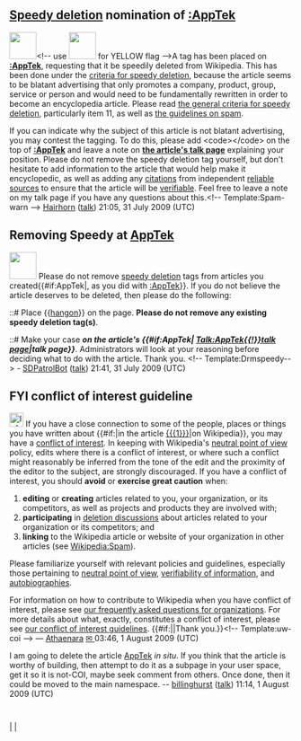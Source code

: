 <article id="23816236" title=User talk:Crabtownwiki>
	<talkpage id="23816236" title="User talk:Crabtownwiki">
==[[Wikipedia:Criteria for speedy deletion|Speedy deletion]] nomination of [[:AppTek]]==
[[Image:Nuvola apps important.svg|left|48px|]]&lt;!-- use [[Image:Nuvola apps important yellow.svg|left|48px|]] for YELLOW flag --&gt;A tag has been placed on '''[[:AppTek]]''', requesting that it be speedily deleted from Wikipedia. This has been done under the [[WP:CSD#Articles|criteria for speedy deletion]], because the article seems to be blatant advertising that only promotes a company, product, group, service or person and would need to be fundamentally rewritten in order to become an encyclopedia article. Please read [[Wikipedia:Criteria for speedy deletion#G11|the general criteria for speedy deletion]], particularly item 11, as well as [[WP:SPAM|the guidelines on spam]]. 

If you can indicate why the subject of this article is not blatant advertising, you may contest the tagging. To do this, please add &lt;code&gt;{{tl|hangon}}&lt;/code&gt; on the top of '''[[:AppTek]]''' and leave a note on '''[[Talk:AppTek|the article's talk page]]''' explaining your position. Please do not remove the speedy deletion tag yourself, but don't hesitate to add information to the article that would help make it encyclopedic, as well as adding any [[Wikipedia:Citing sources|citations]] from independent [[Wikipedia:Reliable sources|reliable sources]] to ensure that the article will be [[Wikipedia:Verifiability|verifiable]]. Feel free to leave a note on my talk page if you have any questions about this.[[Category:User talk pages with Spam-warn notices||{{PAGENAME}}]]&lt;!-- Template:Spam-warn --&gt;  [[User:Hairhorn|Hairhorn]] ([[User talk:Hairhorn|talk]]) 21:05, 31 July 2009 (UTC)

==Removing Speedy at [[AppTek]]==
[[Image:Ambox warning blue.svg|left|48px|]]
Please do not remove [[Wikipedia:Speedy deletions|speedy deletion]] tags from articles you created{{#if:AppTek|, as you did with [[:AppTek]]}}. If you do not believe the article deserves to be deleted, then please do the following:
::# Place  {{[[Template:hangon|hangon]]}} on the page. '''Please do not remove any existing speedy deletion tag(s)'''.
::# Make your case '''''on the article's {{#if:AppTek| [[Talk:AppTek{{!}}talk page]]|talk page}}'''''.
Administrators will look at your reasoning before deciding what to do with the article. Thank you. &lt;!-- Template:Drmspeedy--&gt;  - [[User:SDPatrolBot|SDPatrolBot]] ([[User talk:SDPatrolBot|talk]]) 21:41, 31 July 2009 (UTC)

== FYI conflict of interest guideline ==
[[Image:Information.svg|25px]] If you have a close connection to some of the people, places or things you have written about {{#if:|in the article [[{{{1}}}]]|on Wikipedia}}, you may have a [[Wikipedia:Conflict of interest|conflict of interest]].  In keeping with Wikipedia's [[Wikipedia:Neutral point of view|neutral point of view]] policy, edits where there is a conflict of interest, or where such a conflict might reasonably be inferred from the tone of the edit and the proximity of the editor to the subject, are strongly discouraged. If you have a conflict of interest, you should '''avoid''' or '''exercise great caution''' when:
#'''editing''' or '''creating''' articles related to you, your organization, or its competitors, as well as projects and products they are involved with;
#'''participating''' in [[Wikipedia:Deletion policy#Deletion_processes|deletion discussions]] about articles related to your organization or its competitors; and
# '''linking''' to the Wikipedia article or website of your organization in other articles (see [[Wikipedia:Spam]]).

Please familiarize yourself with relevant policies and guidelines, especially those pertaining to [[Wikipedia:Neutral point of view|neutral point of view]], [[Wikipedia:Verifiability|verifiability of information]], and [[Wikipedia:Autobiography|autobiographies]].

For information on how to contribute to Wikipedia when you have conflict of interest, please see [[Wikipedia:FAQ/Organizations|our frequently asked questions for organizations]]. For more details about what, exactly, constitutes a conflict of interest, please see [[Wikipedia:Conflict of Interest|our conflict of interest guidelines]].  {{#if:|{{{2}}}|Thank you.}}[[Category:User talk pages with conflict of interest notices||{{PAGENAME}}]]&lt;!-- Template:uw-coi --&gt;  — [[User:Athaenara|Athaenara]] [[User talk:Athaenara| ✉ ]] 03:46, 1 August 2009 (UTC)

I am going to delete the article [[AppTek]] ''in situ''.  If you think that the article is worthy of building, then attempt to do it as a subpage in your user space, get it so it is not-COI, maybe seek comment from others.  Once done, then it could be moved to the main namespace. -- [[User:Billinghurst|billinghurst]] ([[User talk:Billinghurst|talk]]) 11:14, 1 August 2009 (UTC)
	</talkpage>
</article>